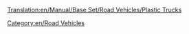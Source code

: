 [[Translation:en/Manual/Base Set/Road Vehicles/Plastic Trucks]]

{{en/RoadVehicle|name     = MightyMover Plastic Truck
  |img      = en/MightyMover plastic.png
  |price    = £4,798 ($9,596)
  |speed    = 48 km/h
  |annual   = £421 ($842)
  |designed = 1935
  |life     = 15
  |capacity = 17,000 litres of plastic
}}
{{en/RoadVehicle|name     = Powernaught Plastic Truck
  |img      = en/Powernaught plastic.png
  |price    = £6,029 ($12,058)
  |speed    = 88 km/h
  |annual   = £787 ($1,574)
  |designed = 1977
  |life     = 15
  |capacity = 19,000 litres of plastic
}}
{{en/RoadVehicle|name     = Wizzowow Plastic Truck
  |img      = en/Wizzowow plastic.png
  |price    = £6,439 ($12,878)
  |speed    = 112 km/h
  |annual   = £1,125 ($2,250)
  |designed = 2011
  |life     = 15
  |capacity = 22,000 litres of plastic
}}


[[Category:en/Road Vehicles]]